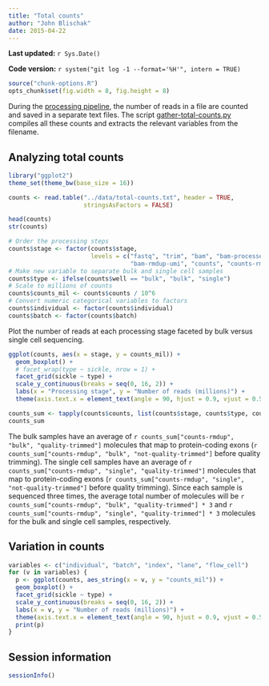```yaml
---
title: "Total counts"
author: "John Blischak"
date: 2015-04-22
---
```


**Last updated:** `r Sys.Date()`

**Code version:** `r system("git log -1 --format='%H'", intern = TRUE)`

```r
source("chunk-options.R")
opts_chunk$set(fig.width = 8, fig.height = 8)
```

During the [processing pipeline](process-samples.html), the number of reads in a file are counted and saved in a separate text files.
The script [gather-total-counts.py][] compiles all these counts and extracts the relevant variables from the filename.

[gather-total-counts.py]: https://github.com/jdblischak/singleCellSeq/blob/master/code/gather-total-counts.py

## Analyzing total counts

```r
library("ggplot2")
theme_set(theme_bw(base_size = 16))
```

```r
counts <- read.table("../data/total-counts.txt", header = TRUE,
                     stringsAsFactors = FALSE)
```

```r
head(counts)
str(counts)
```

```r
# Order the processing steps
counts$stage <- factor(counts$stage,
                       levels = c("fastq", "trim", "bam", "bam-processed",
                                  "bam-rmdup-umi", "counts", "counts-rmdup"))
# Make new variable to separate bulk and single cell samples
counts$type <- ifelse(counts$well == "bulk", "bulk", "single")
# Scale to millions of counts
counts$counts_mil <- counts$counts / 10^6
# Convert numeric categorical variables to factors
counts$individual <- factor(counts$individual)
counts$batch <- factor(counts$batch)
```

Plot the number of reads at each processing stage faceted by bulk versus single cell sequencing.

```r
ggplot(counts, aes(x = stage, y = counts_mil)) +
  geom_boxplot() +
  # facet_wrap(type ~ sickle, nrow = 1) +
  facet_grid(sickle ~ type) +
  scale_y_continuous(breaks = seq(0, 16, 2)) +
  labs(x = "Processing stage", y = "Number of reads (millions)") +
  theme(axis.text.x = element_text(angle = 90, hjust = 0.9, vjust = 0.5))
```

```r
counts_sum <- tapply(counts$counts, list(counts$stage, counts$type, counts$sickle), mean)
counts_sum
```

The bulk samples have an average of `r counts_sum["counts-rmdup", "bulk", "quality-trimmed"]` molecules that map to protein-coding exons (`r counts_sum["counts-rmdup", "bulk", "not-quality-trimmed"]` before quality trimming).
The single cell samples have an average of `r counts_sum["counts-rmdup", "single", "quality-trimmed"]` molecules that map to protein-coding exons (`r counts_sum["counts-rmdup", "single", "not-quality-trimmed"]` before quality trimming).
Since each sample is sequenced three times, the average total number of molecules will be `r counts_sum["counts-rmdup", "bulk", "quality-trimmed"] * 3` and `r counts_sum["counts-rmdup", "single", "quality-trimmed"] * 3` molecules for the bulk and single cell samples, respectively.

## Variation in counts

```r
variables <- c("individual", "batch", "index", "lane", "flow_cell")
for (v in variables) {
  p <- ggplot(counts, aes_string(x = v, y = "counts_mil")) +
  geom_boxplot() +
  facet_grid(sickle ~ type) +
  scale_y_continuous(breaks = seq(0, 16, 2)) +
  labs(x = v, y = "Number of reads (millions)") +
  theme(axis.text.x = element_text(angle = 90, hjust = 0.9, vjust = 0.5))
  print(p)
}
```

## Session information

```r
sessionInfo()
```
